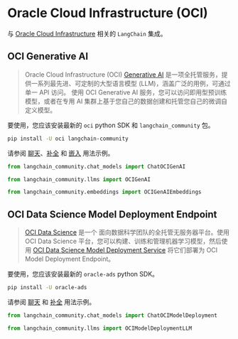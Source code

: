 # Oracle Cloud Infrastructure (OCI)

与 [Oracle Cloud Infrastructure](https://www.oracle.com/artificial-intelligence/) 相关的 `LangChain` 集成。

## OCI Generative AI
> Oracle Cloud Infrastructure (OCI) [Generative AI](https://docs.oracle.com/en-us/iaas/Content/generative-ai/home.htm) 是一项全托管服务，提供一系列最先进、可定制的大型语言模型 (LLM)，涵盖广泛的用例，可通过单一 API 访问。
> 使用 OCI Generative AI 服务，您可以访问即用型预训练模型，或者在专用 AI 集群上基于您自己的数据创建和托管您自己的微调自定义模型。

要使用，您应该安装最新的 `oci` python SDK 和 `langchain_community` 包。

```bash
pip install -U oci langchain-community
```

请参阅 [聊天](/docs/integrations/llms/oci_generative_ai)、[补全](/docs/integrations/chat/oci_generative_ai) 和 [嵌入](/docs/integrations/text_embedding/oci_generative_ai) 用法示例。

```python
from langchain_community.chat_models import ChatOCIGenAI

from langchain_community.llms import OCIGenAI

from langchain_community.embeddings import OCIGenAIEmbeddings
```

## OCI Data Science Model Deployment Endpoint

> [OCI Data Science](https://docs.oracle.com/en-us/iaas/data-science/using/home.htm) 是一个
> 面向数据科学团队的全托管无服务器平台。使用 OCI Data Science
> 平台，您可以构建、训练和管理机器学习模型，然后使用
> [OCI Data Science Model Deployment Service](https://docs.oracle.com/en-us/iaas/data-science/using/model-dep-about.htm) 将它们部署为 OCI Model Deployment Endpoint。

要使用，您应该安装最新的 `oracle-ads` python SDK。

```bash
pip install -U oracle-ads
```

请参阅 [聊天](/docs/integrations/chat/oci_data_science) 和 [补全](/docs/integrations/llms/oci_model_deployment_endpoint) 用法示例。


```python
from langchain_community.chat_models import ChatOCIModelDeployment

from langchain_community.llms import OCIModelDeploymentLLM
```